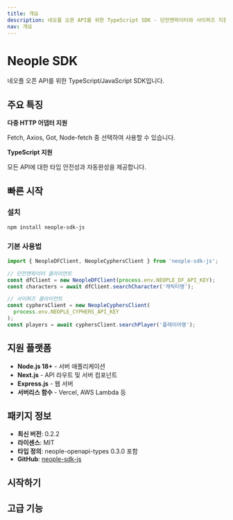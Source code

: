 ```yaml
---
title: 개요
description: 네오플 오픈 API를 위한 TypeScript SDK - 던전앤파이터와 사이퍼즈 지원
nav: 개요
---
```


# Neople SDK

네오플 오픈 API를 위한 TypeScript/JavaScript SDK입니다.

## 주요 특징

**다중 HTTP 어댑터 지원**

Fetch, Axios, Got, Node-fetch 중 선택하여 사용할 수 있습니다.

**TypeScript 지원**

모든 API에 대한 타입 안전성과 자동완성을 제공합니다.

## 빠른 시작

### 설치

```bash
npm install neople-sdk-js
```

### 기본 사용법

```typescript
import { NeopleDFClient, NeopleCyphersClient } from 'neople-sdk-js';

// 던전앤파이터 클라이언트
const dfClient = new NeopleDFClient(process.env.NEOPLE_DF_API_KEY);
const characters = await dfClient.searchCharacter('캐릭터명');

// 사이퍼즈 클라이언트
const cyphersClient = new NeopleCyphersClient(
  process.env.NEOPLE_CYPHERS_API_KEY
);
const players = await cyphersClient.searchPlayer('플레이어명');
```

## 지원 플랫폼

- **Node.js 18+** - 서버 애플리케이션
- **Next.js** - API 라우트 및 서버 컴포넌트
- **Express.js** - 웹 서버
- **서버리스 함수** - Vercel, AWS Lambda 등

## 패키지 정보

- **최신 버전**: 0.2.2
- **라이센스**: MIT
- **타입 정의**: neople-openapi-types 0.3.0 포함
- **GitHub**: [neople-sdk-js](https://github.com/crowrish/neople-sdk-js)

## 시작하기

<Cards>
  <Card title="설치 및 설정" href="/docs/getting-started" />
  <Card title="던전앤파이터 API" href="/docs/api-dungeon-fighter" />
  <Card title="사이퍼즈 API" href="/docs/api-cyphers" />
  <Card title="설정 가이드" href="/docs/configuration" />
</Cards>

## 고급 기능

<Cards>
  <Card title="HTTP 어댑터" href="/docs/adapter-fetch" />
  <Card title="오류 처리" href="/docs/error-handling" />
  <Card title="타입 정의" href="/docs/types" />
  <Card title="예제 코드" href="/docs/examples" />
</Cards>

